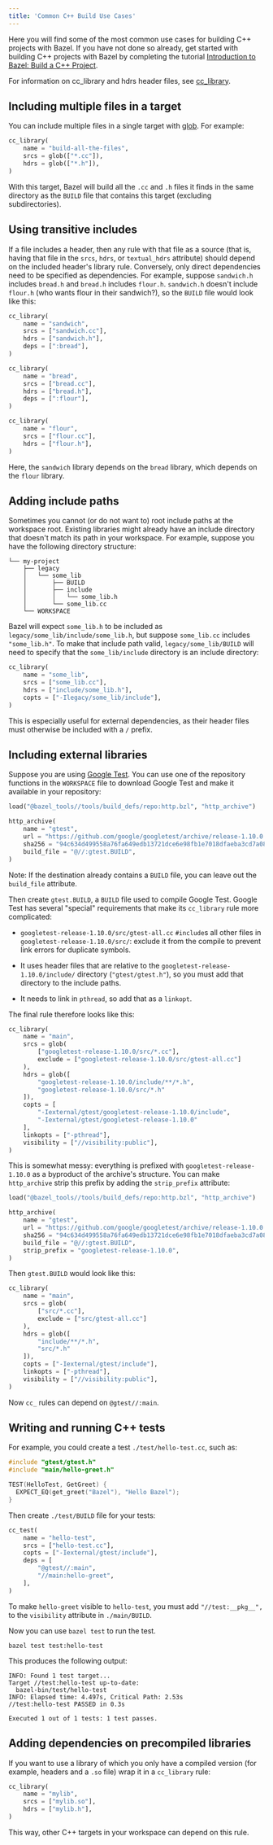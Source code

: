 ```yaml
---
title: 'Common C++ Build Use Cases'
---
```




Here you will find some of the most common use cases for building C++ projects
with Bazel. If you have not done so already, get started with building C++
projects with Bazel by completing the tutorial
[Introduction to Bazel: Build a C++ Project](/start/cpp).

For information on cc_library and hdrs header files, see
<a href="/reference/be/c-cpp#cc_library">cc_library</a>.

## Including multiple files in a target

You can include multiple files in a single target with
<a href="/reference/be/functions#glob">glob</a>.
For example:

```python
cc_library(
    name = "build-all-the-files",
    srcs = glob(["*.cc"]),
    hdrs = glob(["*.h"]),
)
```

With this target, Bazel will build all the `.cc` and `.h` files it finds in the
same directory as the `BUILD` file that contains this target (excluding
subdirectories).

## Using transitive includes

If a file includes a header, then any rule with that file as a source (that is,
having that file in the `srcs`, `hdrs`, or `textual_hdrs` attribute) should
depend on the included header's library rule. Conversely, only direct
dependencies need to be specified as dependencies. For example, suppose
`sandwich.h` includes `bread.h` and `bread.h` includes `flour.h`. `sandwich.h`
doesn't include `flour.h` (who wants flour in their sandwich?), so the `BUILD`
file would look like this:

```python
cc_library(
    name = "sandwich",
    srcs = ["sandwich.cc"],
    hdrs = ["sandwich.h"],
    deps = [":bread"],
)

cc_library(
    name = "bread",
    srcs = ["bread.cc"],
    hdrs = ["bread.h"],
    deps = [":flour"],
)

cc_library(
    name = "flour",
    srcs = ["flour.cc"],
    hdrs = ["flour.h"],
)
```

Here, the `sandwich` library depends on the `bread` library, which depends
on the `flour` library.

## Adding include paths

Sometimes you cannot (or do not want to) root include paths at the workspace
root. Existing libraries might already have an include directory that doesn't
match its path in your workspace. For example, suppose you have the following
directory structure:

```
└── my-project
    ├── legacy
    │   └── some_lib
    │       ├── BUILD
    │       ├── include
    │       │   └── some_lib.h
    │       └── some_lib.cc
    └── WORKSPACE
```

Bazel will expect `some_lib.h` to be included as
`legacy/some_lib/include/some_lib.h`, but suppose `some_lib.cc` includes
`"some_lib.h"`. To make that include path valid,
`legacy/some_lib/BUILD` will need to specify that the `some_lib/include`
directory is an include directory:

```python
cc_library(
    name = "some_lib",
    srcs = ["some_lib.cc"],
    hdrs = ["include/some_lib.h"],
    copts = ["-Ilegacy/some_lib/include"],
)
```

This is especially useful for external dependencies, as their header files
must otherwise be included with a `/` prefix.

## Including external libraries

Suppose you are using [Google Test](https://github.com/google/googletest).
You can use one of the repository functions in the `WORKSPACE` file to
download Google Test and make it available in your repository:

```python
load("@bazel_tools//tools/build_defs/repo:http.bzl", "http_archive")

http_archive(
    name = "gtest",
    url = "https://github.com/google/googletest/archive/release-1.10.0.zip",
    sha256 = "94c634d499558a76fa649edb13721dce6e98fb1e7018dfaeba3cd7a083945e91",
    build_file = "@//:gtest.BUILD",
)
```

Note: If the destination already contains a `BUILD` file, you can leave
out the `build_file` attribute.

Then create `gtest.BUILD`, a `BUILD` file used to compile Google Test.
Google Test has several "special" requirements that make its `cc_library` rule
more complicated:

*  `googletest-release-1.10.0/src/gtest-all.cc` `#include`s all other
   files in `googletest-release-1.10.0/src/`: exclude it from the
   compile to prevent link errors for duplicate symbols.

*  It uses header files that are relative to the
`googletest-release-1.10.0/include/` directory  (`"gtest/gtest.h"`), so you must
add that directory to the include paths.

*  It needs to link in `pthread`, so add that as a `linkopt`.

The final rule therefore looks like this:

```python
cc_library(
    name = "main",
    srcs = glob(
        ["googletest-release-1.10.0/src/*.cc"],
        exclude = ["googletest-release-1.10.0/src/gtest-all.cc"]
    ),
    hdrs = glob([
        "googletest-release-1.10.0/include/**/*.h",
        "googletest-release-1.10.0/src/*.h"
    ]),
    copts = [
        "-Iexternal/gtest/googletest-release-1.10.0/include",
        "-Iexternal/gtest/googletest-release-1.10.0"
    ],
    linkopts = ["-pthread"],
    visibility = ["//visibility:public"],
)
```

This is somewhat messy: everything is prefixed with `googletest-release-1.10.0`
as a byproduct of the archive's structure. You can make `http_archive` strip
this prefix by adding the `strip_prefix` attribute:

```python
load("@bazel_tools//tools/build_defs/repo:http.bzl", "http_archive")

http_archive(
    name = "gtest",
    url = "https://github.com/google/googletest/archive/release-1.10.0.zip",
    sha256 = "94c634d499558a76fa649edb13721dce6e98fb1e7018dfaeba3cd7a083945e91",
    build_file = "@//:gtest.BUILD",
    strip_prefix = "googletest-release-1.10.0",
)
```

Then `gtest.BUILD` would look like this:

```python
cc_library(
    name = "main",
    srcs = glob(
        ["src/*.cc"],
        exclude = ["src/gtest-all.cc"]
    ),
    hdrs = glob([
        "include/**/*.h",
        "src/*.h"
    ]),
    copts = ["-Iexternal/gtest/include"],
    linkopts = ["-pthread"],
    visibility = ["//visibility:public"],
)
```

Now `cc_` rules can depend on `@gtest//:main`.

## Writing and running C++ tests

For example, you could create a test `./test/hello-test.cc`, such as:

```cpp
#include "gtest/gtest.h"
#include "main/hello-greet.h"

TEST(HelloTest, GetGreet) {
  EXPECT_EQ(get_greet("Bazel"), "Hello Bazel");
}
```

Then create `./test/BUILD` file for your tests:

```python
cc_test(
    name = "hello-test",
    srcs = ["hello-test.cc"],
    copts = ["-Iexternal/gtest/include"],
    deps = [
        "@gtest//:main",
        "//main:hello-greet",
    ],
)
```

To make `hello-greet` visible to `hello-test`, you must add
`"//test:__pkg__",` to the `visibility` attribute in `./main/BUILD`.

Now you can use `bazel test` to run the test.

```
bazel test test:hello-test
```

This produces the following output:

```
INFO: Found 1 test target...
Target //test:hello-test up-to-date:
  bazel-bin/test/hello-test
INFO: Elapsed time: 4.497s, Critical Path: 2.53s
//test:hello-test PASSED in 0.3s

Executed 1 out of 1 tests: 1 test passes.
```


## Adding dependencies on precompiled libraries

If you want to use a library of which you only have a compiled version (for
example, headers and a `.so` file) wrap it in a `cc_library` rule:

```python
cc_library(
    name = "mylib",
    srcs = ["mylib.so"],
    hdrs = ["mylib.h"],
)
```

This way, other C++ targets in your workspace can depend on this rule.
